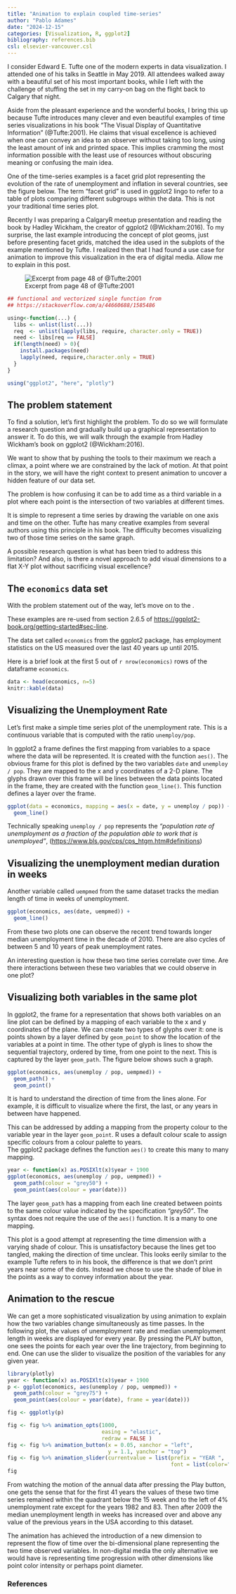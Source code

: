 ```yaml
---
title: "Animation to explain coupled time-series"
author: "Pablo Adames"
date: "2024-12-15"
categories: [Visualization, R, ggplot2]
bibliography: references.bib
csl: elsevier-vancouver.csl
---
```


I consider Edward E. Tufte one of the modern experts in data visualization. I attended one of his talks in Seattle in May 2019. All attendees walked away with a beautiful set of his most important books, while I left with the challenge of stuffing the set in my carry-on bag on the flight back to Calgary that night.

Aside from the pleasant experience and the wonderful books, I bring this up because Tufte introduces many clever and even beautiful examples of time series visualizations in his book "The Visual Display of Quantitative Information" (@Tufte:2001). He claims that visual excellence is achieved when one can convey an idea to an observer without taking too long, using the least amount of ink and printed space. This implies cramming the most information possible with the least use of resources without obscuring meaning or confusing the main idea.

One of the time-series examples is a facet grid plot representing the evolution of the rate of unemployment and inflation in several countries, see the figure below. The term "facet grid" is used in ggplot2 lingo to refer to a table of plots comparing different subgroups within the data. This is not your traditional time series plot.

Recently I was preparing a CalgaryR meetup presentation and reading the book by Hadley Wickham, the creator of ggplot2 (@Wickham:2016). To my surprise, the last example introducing the concept of plot geoms, just before presenting facet grids, matched the idea used in the subplots of the example mentioned by Tufte. I realized then that I had found a use case for animation to improve this visualization in the era of digital media. Allow me to explain in this post.

![Excerpt from page 48 of @Tufte:2001](thumbnail.jpg)

```r
## functional and vectorized single function from 
## https://stackoverflow.com/a/44660688/1585486

using<-function(...) {
  libs <- unlist(list(...))
  req  <- unlist(lapply(libs, require, character.only = TRUE))
  need <- libs[req == FALSE]
  if(length(need) > 0){ 
    install.packages(need)
    lapply(need, require,character.only = TRUE)
  }
}

using("ggplot2", "here", "plotly")
```

## The problem statement

To find a solution, let's first highlight the problem. To do so we will formulate a research question and gradually build up a graphical representation to answer it. To do this, we will walk through the example from Hadley Wickham's book on ggplot2 (@Wickham:2016).

We want to show that by pushing the tools to their maximum we reach a climax, a point where we are constrained by the lack of motion. At that point in the story, we will have the right context to present animation to uncover a hidden feature of our data set.

The problem is how confusing it can be to add time as a third variable in a plot where each point is the intersection of two variables at different times.

It is simple to represent a time series by drawing the variable on one axis and time on the other. Tufte has many creative examples from several authors using this principle in his book. The difficulty becomes visualizing two of those time series on the same graph.

A possible research question is what has been tried to address this limitation? 
And also, is there a novel approach to add visual dimensions to a flat X-Y plot without sacrificing visual excellence?  

## The `economics` data set

With the problem statement out of the way, let's move on to the .

These examples are re-used from section 2.6.5 of <https://ggplot2-book.org/getting-started#sec-line>.

The data set called `economics` from the ggplot2 package, has employment statistics on the US measured over the last 40 years up until 2015.

Here is a brief look at the first 5 out of `r nrow(economics)` rows of the dataframe `economics`.

```r
data <- head(economics, n=5)
knitr::kable(data)
```

## Visualizing the Unemployment Rate

Let's first make a simple time series plot of the unemployment rate. This is a continuous variable that is computed with the ratio `unemploy/pop`.

In ggplot2 a frame defines the first mapping from variables to a space where the data will be represented. It is created with the function `aes()`. The obvious frame for this plot is defined by the two variables `date` and `unemploy / pop`. They are mapped to the x and y coordinates of a 2-D plane. The glyphs drawn over this frame will be lines between the data points located in the frame, they are created with the function `geom_line()`. This function defines a layer over the frame.

```r
ggplot(data = economics, mapping = aes(x = date, y = unemploy / pop)) +
  geom_line()
```

Technically speaking `unemploy / pop` represents the *"population rate of unemployment as a fraction of the population able to work that is unemployed"*, (<https://www.bls.gov/cps/cps_htgm.htm#definitions>)

## Visualizing the unemployment median duration in weeks

Another variable called `uempmed` from the same dataset tracks the median length of time in weeks of unemployment.

```r
ggplot(economics, aes(date, uempmed)) +
  geom_line()
```

From these two plots one can observe the recent trend towards longer median unemployment time in the decade of 2010. There are also cycles of between 5 and 10 years of peak unemployment rates.

An interesting question is how these two time series correlate over time. Are there interactions between these two variables that we could observe in one plot?

## Visualizing both variables in the same plot

In ggplot2, the frame for a representation that shows both variables on an line plot can be defined by a mapping of each variable to the x and y coordinates of the plane. We can create two types of glyphs over it: one is points shown by a layer defined by `geom_point` to show the location of the variables at a point in time. The other type of glyph is lines to show the sequential trajectory, ordered by time, from one point to the next. This is captured by the layer `geom_path`. The figure below shows such a graph.

```r
ggplot(economics, aes(unemploy / pop, uempmed)) + 
  geom_path() +
  geom_point()
```

It is hard to understand the direction of time from the lines alone. For example, it is difficult to visualize where the first, the last, or any years in between have happened.

This can be addressed by adding a mapping from the property colour to the variable year in the layer `geom_point`. R uses a default colour scale to assign specific colours from a colour palette to years.\
The ggplot2 package defines the function `aes()` to create this many to many mapping.

```r
year <- function(x) as.POSIXlt(x)$year + 1900
ggplot(economics, aes(unemploy / pop, uempmed)) + 
  geom_path(colour = "grey50") +
  geom_point(aes(colour = year(date)))
```

The layer `geom_path` has a mapping from each line created between points to the same colour value indicated by the specification *"grey50"*. The syntax does not require the use of the `aes()` function. It is a many to one mapping.

This plot is a good attempt at representing the time dimension with a varying shade of colour. This is unsatisfactory because the lines get too tangled, making the direction of time unclear. This looks eerily similar to the example Tufte refers to in his book, the difference is that we don't print years near some of the dots. Instead we chose to use the shade of blue in the points as a way to convey information about the year.

## Animation to the rescue

We can get a more sophisticated visualization by using animation to explain how the two variables change simultaneously as time passes. In the following plot, the values of unemployment rate and median unemployment length in weeks are displayed for every year. By pressing the PLAY button, one sees the points for each year over the line trajectory, from beginning to end. One can use the slider to visualize the position of the variables for any given year.

```r
library(plotly)
year <- function(x) as.POSIXlt(x)$year + 1900
p <- ggplot(economics, aes(unemploy / pop, uempmed)) + 
  geom_path(colour = "grey75") +
  geom_point(aes(colour = year(date), frame = year(date)))

fig <- ggplotly(p)

fig <- fig %>% animation_opts(1000,
                              easing = "elastic", 
                              redraw = FALSE )
fig <- fig %>% animation_button(x = 0.05, xanchor = "left",
                                y = 1.1, yanchor = "top")
fig <- fig %>% animation_slider(currentvalue = list(prefix = "YEAR ",
                                                    font = list(color="red")))
fig
```

From watching the motion of the annual data after pressing the Play button, one gets the sense that for the first 41 years the values of these two time series remained within the quadrant below the 15 week and to the left of 4% unemployment rate except for the years 1982 and 83. Then after 2009 the median unemployment length in weeks has increased over and above any value of the previous years in the USA according to this dataset.

The animation has achieved the introduction of a new dimension to represent the flow of time over the bi-dimensional plane representing the two time observed variables. In non-digital media the only alternative we would have is representing time progression with other dimensions like point color intensity or perhaps point diameter.

### References

::: {#refs}
:::

